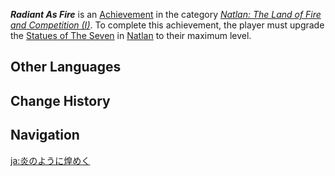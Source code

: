 {{Achievement Infobox
|id           = 80331
|order id     = 307
|category     = Natlan: The Land of Fire and Competition (I)
|description  = Upgrade the [[Statues of The Seven]] in [[Natlan]] to their maximum level.
|requirements = 
|primogems    = 20
|topic        = Statue of The Seven
}}
'''''Radiant As Fire''''' is an [[Achievement]] in the category ''[[Natlan: The Land of Fire and Competition (I)]]''. To complete this achievement, the player must upgrade the [[Statues of The Seven]] in [[Natlan]] to their maximum level.

==Other Languages==
{{Other Languages
|en       = Radiant As Fire
|zhs      = 煌耀如火
|zhs_rm   = 
|zht      = 煌耀如火
|zht_rm   = 
|zh_tl    = 
|ja       = 炎のように煌めく
|ja_rm    = Honoo no You ni Kirameku
|ja_tl    = Glistening Like a Flame
|ko       = 불처럼 빛나는 영광
|ko_tl    = 
|es       = Radiante como el fuego
|es_tl    = Radiant as Fire
|fr       = Radiant comme le feu
|fr_tl    = Radiant As Fire
|ru       = Сияющий словно огонь
|ru_tl    = Radiant As If Fire
|th       = เจิดจ้าดุจเปลวไฟ
|th_rm    = 
|th_tl    = 
|vi       = Rực Rỡ Như Lửa
|vi_tl    = 
|de       = Leuchtend wie das Feuer
|de_tl    = Radiant Like Fire
|id       = Bersinar Bagai Nyala Api
|id_tl    = Shine Like Fire
|pt       = Radiante como o Fogo
|pt_tl    = 
|tr       = Ateş Gibi Parlak
|tr_tl    = 
|it       = Splendente come il fuoco
|it_tl    = 
}}

==Change History==
{{Change History|5.0}}

==Navigation==
{{Achievement Navbox}}

[[ja:炎のように煌めく]]